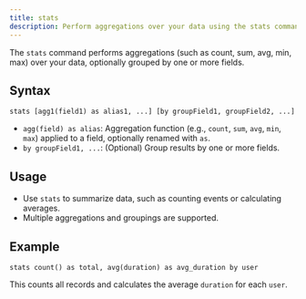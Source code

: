 ```yaml
---
title: stats
description: Perform aggregations over your data using the stats command in QQL.
---
```



<Badge text="table" />

The `stats` command performs aggregations (such as count, sum, avg, min, max) over your data, optionally grouped by one or more fields.

## Syntax

```
stats [agg1(field1) as alias1, ...] [by groupField1, groupField2, ...]
```

- `agg(field) as alias`: Aggregation function (e.g., `count`, `sum`, `avg`, `min`, `max`) applied to a field, optionally renamed with `as`.
- `by groupField1, ...`: (Optional) Group results by one or more fields.

## Usage

- Use `stats` to summarize data, such as counting events or calculating averages.
- Multiple aggregations and groupings are supported.

## Example

```
stats count() as total, avg(duration) as avg_duration by user
```

This counts all records and calculates the average `duration` for each `user`.